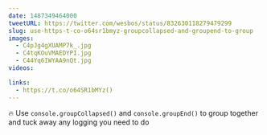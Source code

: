 ```yaml
---
date: 1487349464000
tweetURL: https://twitter.com/wesbos/status/832630118279479299
slug: use-https-t-co-o64sr1bmyz-groupcollapsed-and-groupend-to-group
images:
  - C4pJg4gXUAMP7k_.jpg
  - C4tqKOuVMAEDYPI.jpg
  - C44Yq6IWYAA9nQt.jpg
videos:

links:
  - https://t.co/o64SR1bMYz()
---
```

🔥 Use `console.groupCollapsed()` and `console.groupEnd()` to group together and tuck away any logging you need to do
